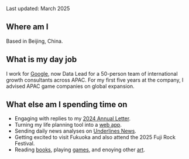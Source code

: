 Last updated: March 2025

## Where am I

Based in Beijing, China.

## What is my day job

I work for [Google](https://about.google/), now Data Lead for a 50-person team of international growth consultants across APAC. For my first five years at the company, I advised APAC game companies on global expansion.

## What else am I spending time on

- Engaging with replies to my [2024 Annual Letter](https://open.substack.com/pub/danieltedesco/p/daniels-2024-annual-letter?r=hpn).
- Turning my life planning tool into a [web app](https://www.lp9.threerulescompany.com).
- Sending daily news analyses on [Underlines News](https://open.substack.com/pub/underlinesnews).
- Getting excited to visit Fukuoka and also attend the 2025 Fuji Rock Festival.
- Reading [books](/going-deep/books), playing [games](/going-deep/games), and enoying other [art](/going-deep/art).